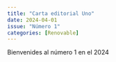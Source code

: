```yaml
---
title: "Carta editorial Uno"
date: 2024-04-01
issue: "Número 1"
categories: [Renovable]
---
```



Bienvenides al número 1 en el 2024